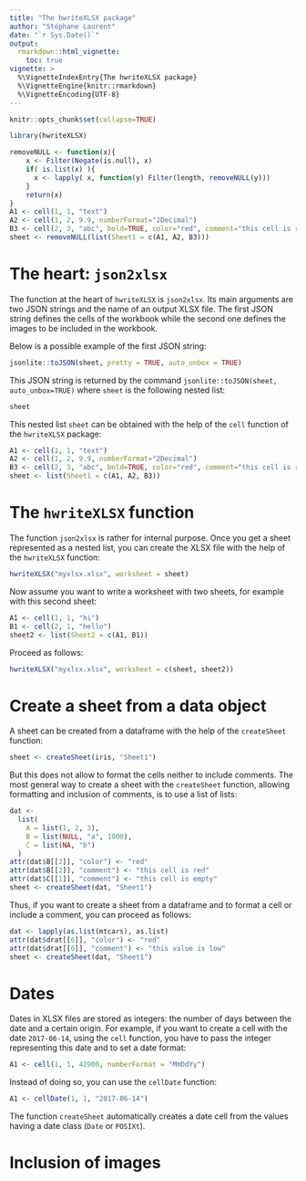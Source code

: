```yaml
---
title: "The hwriteXLSX package"
author: "Stéphane Laurent"
date: "`r Sys.Date()`"
output: 
  rmarkdown::html_vignette:
    toc: true
vignette: >
  %\VignetteIndexEntry{The hwriteXLSX package}
  %\VignetteEngine{knitr::rmarkdown}
  %\VignetteEncoding{UTF-8}
---
```


```r
knitr::opts_chunk$set(collapse=TRUE)
```

```r
library(hwriteXLSX)
```

```r
removeNULL <- function(x){
    x <- Filter(Negate(is.null), x)
    if( is.list(x) ){
      x <- lapply( x, function(y) Filter(length, removeNULL(y)))
    }
    return(x)
}
A1 <- cell(1, 1, "text")
A2 <- cell(1, 2, 9.9, numberFormat="2Decimal")
B3 <- cell(2, 3, "abc", bold=TRUE, color="red", comment="this cell is red")
sheet <- removeNULL(list(Sheet1 = c(A1, A2, B3)))
```

# The heart: `json2xlsx`

The function at the heart of `hwriteXLSX` is `json2xlsx`. Its main arguments are two JSON strings and the name of an output XLSX file. 
The first JSON string defines the cells of the workbook while the second one defines the images to be included in the workbook. 

Below is a possible example of the first JSON string:

```r
jsonlite::toJSON(sheet, pretty = TRUE, auto_unbox = TRUE)
```

This JSON string is returned by the command `jsonlite::toJSON(sheet, auto_unbox=TRUE)` where `sheet` is the following nested list:

```r
sheet
```

This nested list `sheet` can be obtained with the help of the `cell` function of the `hwriteXLSX` package:

```r
A1 <- cell(1, 1, "text")
A2 <- cell(1, 2, 9.9, numberFormat="2Decimal")
B3 <- cell(2, 3, "abc", bold=TRUE, color="red", comment="this cell is red")
sheet <- list(Sheet1 = c(A1, A2, B3))
```

# The `hwriteXLSX` function

The function `json2xlsx` is rather for internal purpose. 
Once you get a sheet represented as a nested list, you can create the XLSX file with the help of the `hwriteXLSX` function:

```r
hwriteXLSX("myxlsx.xlsx", worksheet = sheet)
```

Now assume you want to write a worksheet with two sheets, for example with this second sheet:

```r
A1 <- cell(1, 1, "hi")
B1 <- cell(2, 1, "hello")
sheet2 <- list(Sheet2 = c(A1, B1))
```

Proceed as follows:

```r
hwriteXLSX("myxlsx.xlsx", worksheet = c(sheet, sheet2))
```


# Create a sheet from a data object

A sheet can be created from a dataframe with the help of the `createSheet` function:

```r
sheet <- createSheet(iris, "Sheet1")
```

But this does not allow to format the cells neither to include comments. 
The most general way to create a sheet with the `createSheet` function, allowing formatting and inclusion of comments, is to use a list of lists:

```r
dat <-
  list(
    A = list(1, 2, 3),
    B = list(NULL, "a", 1000),
    C = list(NA, "b")
  )
attr(dat$B[[2]], "color") <- "red"
attr(dat$B[[2]], "comment") <- "this cell is red"
attr(dat$C[[1]], "comment") <- "this cell is empty"
sheet <- createSheet(dat, "Sheet1")
```

Thus, if you want to create a sheet from a dataframe and to format a cell or include a comment, you can proceed as follows:

```r
dat <- lapply(as.list(mtcars), as.list)
attr(dat$drat[[6]], "color") <- "red"
attr(dat$drat[[6]], "comment") <- "this value is low"
sheet <- createSheet(dat, "Sheet1")
```

# Dates

Dates in XLSX files are stored as integers: the number of days between the date and a certain origin. 
For example, if you want to create a cell with the date `2017-06-14`, using the `cell` function, you have to pass the integer representing this date and to set a date format:

```r
A1 <- cell(1, 1, 42900, numberFormat = "MmDdYy")
```

Instead of doing so, you can use the `cellDate` function:

```r
A1 <- cellDate(1, 1, "2017-06-14")
```

The function `createSheet` automatically creates a date cell from the values having a date class (`Date` or `POSIXt`). 



# Inclusion of images
